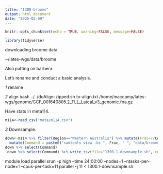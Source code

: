 ```yaml
---
title: "1300-broome"
output: html_document
date: "2025-02-09"
---
```


```r
knitr::opts_chunk$set(echo = TRUE, warning=FALSE, message=FALSE)
```

```r
library(tidyverse)
```

downloading broome data

~/lates-wgs/data/broome

Also putting on barbera

Let's rename and conduct a basic analysis.

_1_ rename

_2_ align
bash ../../doAlign-zipped.sh to-align.txt /home/maccamp/lates-wgs/genome/GCF_001640805.2_TLL_Latcal_v3_genomic.fna.gz

Have stats in meta114.

```r
m114<-read_csv("meta/m114.csv") 

```


_3_ Downsample.  

```r

down<-m114 %>% filter(Region=="Western Australia") %>% mutate(Frac=7/Coverage) %>%
  mutate(Command = paste0("samtools view -bs ", Frac, " ", "data/broome/",Run,".sort.flt.bam", " > ",   "/home/maccamp/lates-wgs/data/downsample/", Run, ".reduced.bam ;"," samtools index ", "/home/maccamp/lates-wgs/data/downsample/", Run, ".reduced.bam ;")) 
down %>% select(Command)
 down %>% select(Command) %>% write_tsv(file="1300.1-downsample.sh", col_names = FALSE)
```

module load parallel
srun -p high --time 24:00:00 --nodes=1 --ntasks-per-node=1 --cpus-per-task=11 parallel -j 11 < 1300.1-downsample.sh
